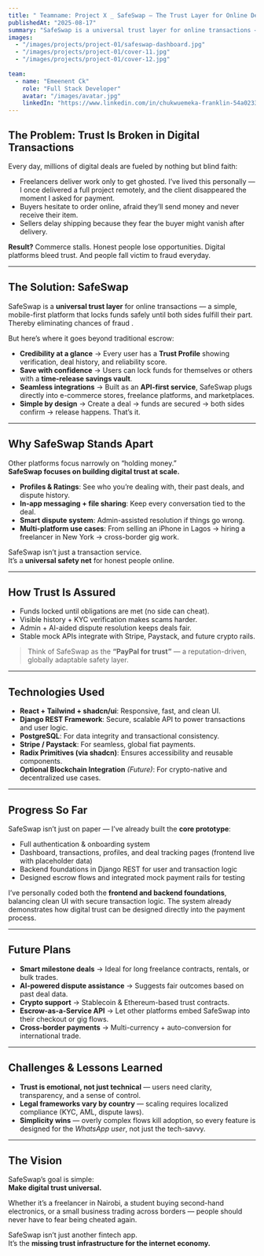 ---
title: " Teamname: Project X _ SafeSwap — The Trust Layer for Online Deals"
publishedAt: "2025-08-17"
summary: "SafeSwap is a universal trust layer for online transactions — a mobile-first escrow and credibility platform designed to eliminate fraud and build digital trust at scale."
images:
  - "/images/projects/project-01/safeswap-dashboard.jpg"
  - "/images/projects/project-01/cover-11.jpg"
  - "/images/projects/project-01/cover-12.jpg"
  
team:
  - name: "Emeenent Ck"
    role: "Full Stack Developer"
    avatar: "/images/avatar.jpg"
    linkedIn: "https://www.linkedin.com/in/chukwuemeka-franklin-54a02334b/"
---

## The Problem: Trust Is Broken in Digital Transactions

Every day, millions of digital deals are fueled by nothing but blind faith:

- Freelancers deliver work only to get ghosted. I’ve lived this personally — I once delivered a full project remotely, and the client disappeared the moment I asked for payment.  
- Buyers hesitate to order online, afraid they’ll send money and never receive their item.  
- Sellers delay shipping because they fear the buyer might vanish after delivery.  

**Result?** Commerce stalls. Honest people lose opportunities. Digital platforms bleed trust. And people fall victim to fraud everyday.  

---

## The Solution: SafeSwap

SafeSwap is a **universal trust layer** for online transactions — a simple, mobile-first platform that locks funds safely until both sides fulfill their part. Thereby eliminating chances of fraud .

But here’s where it goes beyond traditional escrow:

- **Credibility at a glance** → Every user has a **Trust Profile** showing verification, deal history, and reliability score.  
- **Save with confidence** → Users can lock funds for themselves or others with a **time-release savings vault**.  
- **Seamless integrations** → Built as an **API-first service**, SafeSwap plugs directly into e-commerce stores, freelance platforms, and marketplaces.  
- **Simple by design** → Create a deal → funds are secured → both sides confirm → release happens. That’s it.  

---

## Why SafeSwap Stands Apart

Other platforms focus narrowly on “holding money.”  
**SafeSwap focuses on building digital trust at scale.**

- **Profiles & Ratings**: See who you’re dealing with, their past deals, and dispute history.  
- **In-app messaging + file sharing**: Keep every conversation tied to the deal.  
- **Smart dispute system**: Admin-assisted resolution if things go wrong.  
- **Multi-platform use cases**: From selling an iPhone in Lagos → hiring a freelancer in New York → cross-border gig work.  

SafeSwap isn’t just a transaction service.  
It’s a **universal safety net** for honest people online.  

---

## How Trust Is Assured

- Funds locked until obligations are met (no side can cheat).  
- Visible history + KYC verification makes scams harder.  
- Admin + AI-aided dispute resolution keeps deals fair.  
- Stable mock APIs integrate with Stripe, Paystack, and future crypto rails.  

> Think of SafeSwap as the **“PayPal for trust”** — a reputation-driven, globally adaptable safety layer.  

---

## Technologies Used
 - **React + Tailwind + shadcn/ui**: Responsive, fast, and clean UI.
 - **Django REST Framework**: Secure, scalable API to power transactions and user logic. 
 - **PostgreSQL**: For data integrity and transactional consistency.
 - **Stripe / Paystack**: For seamless, global fiat payments.  
 - **Radix Primitives (via shadcn)**: Ensures accessibility and reusable components. 
 - **Optional Blockchain Integration** *(Future)*: For crypto-native and decentralized use cases.

---

## Progress So Far

SafeSwap isn’t just on paper — I’ve already built the **core prototype**:  

- Full authentication & onboarding system  
- Dashboard, transactions, profiles, and deal tracking pages (frontend live with placeholder data)  
- Backend foundations in Django REST for user and transaction logic  
- Designed escrow flows and integrated mock payment rails for testing  

I’ve personally coded both the **frontend and backend foundations**, balancing clean UI with secure transaction logic. The system already demonstrates how digital trust can be designed directly into the payment process. 

---

## Future Plans

- **Smart milestone deals** → Ideal for long freelance contracts, rentals, or bulk trades.  
- **AI-powered dispute assistance** → Suggests fair outcomes based on past deal data.  
- **Crypto support** → Stablecoin & Ethereum-based trust contracts.  
- **Escrow-as-a-Service API** → Let other platforms embed SafeSwap into their checkout or gig flows.  
- **Cross-border payments** → Multi-currency + auto-conversion for international trade.  

---

## Challenges & Lessons Learned

- **Trust is emotional, not just technical** — users need clarity, transparency, and a sense of control.  
- **Legal frameworks vary by country** — scaling requires localized compliance (KYC, AML, dispute laws).  
- **Simplicity wins** — overly complex flows kill adoption, so every feature is designed for the *WhatsApp user*, not just the tech-savvy.  

---

## The Vision

SafeSwap’s goal is simple:  
**Make digital trust universal.**

Whether it’s a freelancer in Nairobi, a student buying second-hand electronics, or a small business trading across borders — people should never have to fear being cheated again.  

SafeSwap isn’t just another fintech app.  
It’s the **missing trust infrastructure for the internet economy.**  
